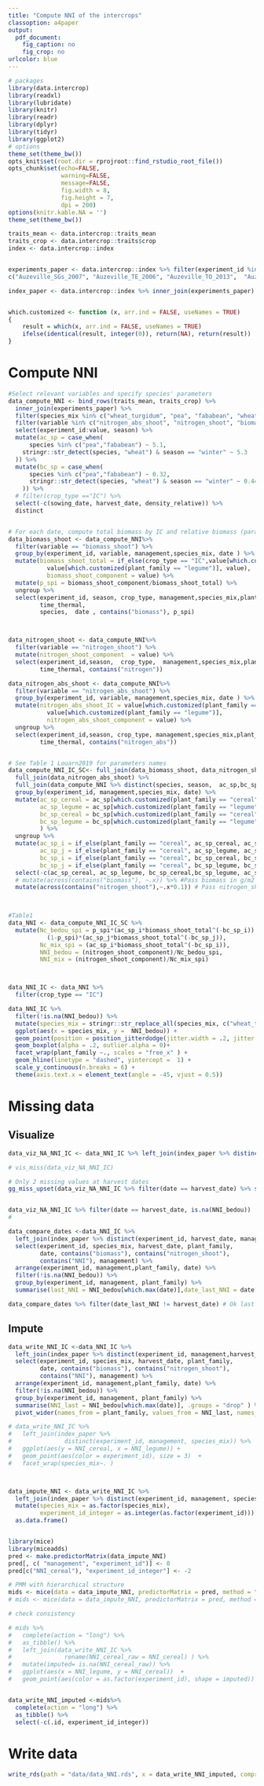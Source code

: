 ```yaml
---
title: "Compute NNI of the intercrops"
classoption: a4paper
output:
  pdf_document:
    fig_caption: no
    fig_crop: no
urlcolor: blue
---
```



```r
# packages
library(data.intercrop)
library(readxl)
library(lubridate)
library(knitr)
library(readr)
library(dplyr)
library(tidyr)
library(ggplot2)
# options
theme_set(theme_bw())
opts_knit$set(root.dir = rprojroot::find_rstudio_root_file())
opts_chunk$set(echo=FALSE,
               warning=FALSE,
               message=FALSE,
               fig.width = 8,
               fig.height = 7,
               dpi = 200)
options(knitr.kable.NA = '')
theme_set(theme_bw())

traits_mean <- data.intercrop::traits_mean
traits_crop <- data.intercrop::traits$crop
index <- data.intercrop::index


experiments_paper <- data.intercrop::index %>% filter(experiment_id %in% 
c("Auzeville_SGs_2007", "Auzeville_TE_2006", "Auzeville_TO_2013",  "Auzeville_cochard_2010", "Auzeville_PP_2011", "Auzeville_ZN_2012") ) %>% distinct(experiment_id)

index_paper <- data.intercrop::index %>% inner_join(experiments_paper)



```

```r


which.customized <- function (x, arr.ind = FALSE, useNames = TRUE) 
{
    result = which(x, arr.ind = FALSE, useNames = TRUE)
    ifelse(identical(result, integer(0)), return(NA), return(result))
}
```

# Compute NNI

```r


#Select relevant variables and specify species' parameters
data_compute_NNI <- bind_rows(traits_mean, traits_crop) %>% 
  inner_join(experiments_paper) %>% 
  filter(species_mix %in% c("wheat_turgidum", "pea", "fababean", "wheat_turgidum_pea", "wheat_turgidum_fababean")) %>% 
  filter(variable %in% c("nitrogen_abs_shoot", "nitrogen_shoot", "biomass_shoot", "height")) %>% 
  select(experiment_id:value, season) %>% 
  mutate(ac_sp = case_when(
      species %in% c("pea","fababean") ~ 5.1,
    stringr::str_detect(species, "wheat") & season == "winter" ~ 5.3
  )) %>% 
  mutate(bc_sp = case_when(
      species %in% c("pea","fababean") ~ 0.32,
      stringr::str_detect(species, "wheat") & season == "winter" ~ 0.44
    )) %>% 
  # filter(crop_type =="IC") %>%
  select(-c(sowing_date, harvest_date, density_relative)) %>% 
  distinct


# For each date, compute total biomass by IC and relative biomass (parameter p_spi)
data_biomass_shoot <- data_compute_NNI%>% 
  filter(variable == "biomass_shoot") %>% 
  group_by(experiment_id, variable, management,species_mix, date ) %>% 
  mutate(biomass_shoot_total = if_else(crop_type == "IC",value[which.customized(plant_family == "cereal")]+
           value[which.customized(plant_family == "legume")], value),
           biomass_shoot_component = value) %>% 
  mutate(p_spi = biomass_shoot_component/biomass_shoot_total) %>% 
  ungroup %>% 
  select(experiment_id, season, crop_type, management,species_mix,plant_family,
         time_thermal,
         species,  date , contains("biomass"), p_spi) 



data_nitrogen_shoot <- data_compute_NNI%>% 
  filter(variable == "nitrogen_shoot") %>% 
  mutate(nitrogen_shoot_component  = value) %>% 
  select(experiment_id,season,  crop_type,  management,species_mix,plant_family, species,  date ,
         time_thermal, contains("nitrogen")) 

data_nitrogen_abs_shoot <- data_compute_NNI%>% 
  filter(variable == "nitrogen_abs_shoot") %>% 
  group_by(experiment_id, variable, management,species_mix, date ) %>% 
  mutate(nitrogen_abs_shoot_IC = value[which.customized(plant_family == "cereal")]+
           value[which.customized(plant_family == "legume")],
           nitrogen_abs_shoot_component = value) %>% 
  ungroup %>% 
  select(experiment_id,season, crop_type, management,species_mix,plant_family, species,  date ,
         time_thermal, contains("nitrogen_abs")) 


# See Table 1 Louarn2019 for parameters names
data_compute_NNI_IC_SC<- full_join(data_biomass_shoot, data_nitrogen_shoot) %>% 
  full_join(data_nitrogen_abs_shoot) %>% 
  full_join(data_compute_NNI %>% distinct(species, season,  ac_sp,bc_sp)) %>% 
  group_by(experiment_id, management,species_mix, date) %>% 
  mutate(ac_sp_cereal = ac_sp[which.customized(plant_family == "cereal")],
         ac_sp_legume = ac_sp[which.customized(plant_family == "legume")],
         bc_sp_cereal = bc_sp[which.customized(plant_family == "cereal")],
         bc_sp_legume = bc_sp[which.customized(plant_family == "legume")]
         ) %>% 
  ungroup %>% 
  mutate(ac_sp_i = if_else(plant_family == "cereal", ac_sp_cereal, ac_sp_legume),
         ac_sp_j = if_else(plant_family == "cereal", ac_sp_legume, ac_sp_cereal),
         bc_sp_i = if_else(plant_family == "cereal", bc_sp_cereal, bc_sp_legume),  
         bc_sp_j = if_else(plant_family == "cereal", bc_sp_legume, bc_sp_cereal) ) %>% 
  select(-c(ac_sp_cereal, ac_sp_legume, bc_sp_cereal,bc_sp_legume, ac_sp, bc_sp)) %>% 
  # mutate(across(contains("biomass"), ~.x)) %>% #Pass biomass in g/m2
  mutate(across(contains("nitrogen_shoot"),~.x*0.1)) # Pass nitrogen_shoot in % instead of mg/g
                


#Table1
data_NNI <- data_compute_NNI_IC_SC %>%
  mutate(Nc_bedou_spi = p_spi*(ac_sp_i*biomass_shoot_total^(-bc_sp_i)) +
           (1-p_spi)*(ac_sp_j*biomass_shoot_total^(-bc_sp_j)),
         Nc_mix_spi = (ac_sp_i*biomass_shoot_total^(-bc_sp_i)),
         NNI_bedou = (nitrogen_shoot_component)/Nc_bedou_spi,
         NNI_mix = (nitrogen_shoot_component)/Nc_mix_spi)



data_NNI_IC <- data_NNI %>%
  filter(crop_type == "IC")

```


```r

data_NNI_IC %>% 
  filter(!is.na(NNI_bedou)) %>%
  mutate(species_mix = stringr::str_replace_all(species_mix, c("wheat_turgidum" = "wt"))) %>% 
  ggplot(aes(x = species_mix, y =  NNI_bedou)) + 
  geom_point(position = position_jitterdodge(jitter.width = .2, jitter.height = 0), alpha = .7, aes(color = species)) + 
  geom_boxplot(alpha = .2, outlier.alpha = 0)+
  facet_wrap(plant_family ~., scales = "free_x" ) +
  geom_hline(linetype = "dashed", yintercept =  1) +
  scale_y_continuous(n.breaks = 6) +
  theme(axis.text.x = element_text(angle = -45, vjust = 0.5))


```



# Missing data


## Visualize

```r

data_viz_NA_NNI_IC <- data_NNI_IC %>% left_join(index_paper %>% distinct(experiment_id, harvest_date)) %>% select(experiment_id, species_mix, harvest_date, plant_family, date, contains("biomass"), contains("nitrogen_shoot"), contains("NNI"))

# vis_miss(data_viz_NA_NNI_IC)

# Only 2 missing values at harvest dates
gg_miss_upset(data_viz_NA_NNI_IC %>% filter(date == harvest_date) %>% select(contains("NNI_bedou"), contains("nitrogen"), contains('biomass')))


data_viz_NA_NNI_IC %>% filter(date == harvest_date, is.na(NNI_bedou))
# 

data_compare_dates <-data_NNI_IC %>%
  left_join(index_paper %>% distinct(experiment_id, harvest_date, management)) %>%
  select(experiment_id, species_mix, harvest_date, plant_family, 
         date, contains("biomass"), contains("nitrogen_shoot"),
         contains("NNI"), management) %>% 
  arrange(experiment_id, management,plant_family, date) %>%
  filter(!is.na(NNI_bedou)) %>%
  group_by(experiment_id, management, plant_family) %>% 
  summarise(last_NNI = NNI_bedou[which.max(date)],date_last_NNI = date[which(NNI_bedou == last_NNI)], last_date = max(date), harvest_date = unique(harvest_date), .groups = "drop" )

data_compare_dates %>% filter(date_last_NNI != harvest_date) # Ok last date is always harvest date


```

## Impute

```r
data_write_NNI_IC <-data_NNI_IC %>%
  left_join(index_paper %>% distinct(experiment_id, management,harvest_date)) %>%
  select(experiment_id, species_mix, harvest_date, plant_family, 
         date, contains("biomass"), contains("nitrogen_shoot"),
         contains("NNI"), management) %>% 
  arrange(experiment_id, management,plant_family, date) %>%
  filter(!is.na(NNI_bedou)) %>%
  group_by(experiment_id, management, plant_family) %>% 
  summarise(NNI_last = NNI_bedou[which.max(date)], .groups = "drop" ) %>% 
  pivot_wider(names_from = plant_family, values_from = NNI_last, names_prefix = "NNI_")


```


```r

# data_write_NNI_IC %>% 
#   left_join(index_paper %>% 
#               distinct(experiment_id, management, species_mix)) %>% 
#   ggplot(aes(y = NNI_cereal, x = NNI_legume)) +
#   geom_point(aes(color = experiment_id), size = 3)  +
#   facet_wrap(species_mix~. )



data_impute_NNI <- data_write_NNI_IC %>%
  left_join(index_paper %>% distinct(experiment_id, management, species_mix)) %>%
  mutate(species_mix = as.factor(species_mix),
         experiment_id_integer = as.integer(as.factor(experiment_id))) %>% #change types of variables to set mice
  as.data.frame()


library(mice)
library(miceadds)
pred <- make.predictorMatrix(data_impute_NNI)
pred[, c( "management", "experiment_id")] <- 0
pred[c("NNI_cereal"), "experiment_id_integer"] <- -2

# PMM with hierarchical structure
mids <- mice(data = data_impute_NNI, predictorMatrix = pred, method = "2l.pmm", m = 10, printFlag = FALSE)
# mids <- mice(data = data_impute_NNI, predictorMatrix = pred, method = "norm", m = 10, printFlag = FALSE)

# check consistency 

# mids %>%
#   complete(action = "long") %>%
#   as_tibble() %>%
#   left_join(data_write_NNI_IC %>%
#               rename(NNI_cereal_raw = NNI_cereal) ) %>%
#   mutate(imputed= is.na(NNI_cereal_raw)) %>%
#   ggplot(aes(x = NNI_legume, y = NNI_cereal))  +
#   geom_point(aes(color = as.factor(experiment_id), shape = imputed)) +  facet_wrap(species_mix~., scales= "free")


data_write_NNI_imputed <-mids%>%
  complete(action = "long") %>%
  as_tibble() %>%
  select(-c(.id, experiment_id_integer)) 


```


# Write data

```r

write_rds(path = "data/data_NNI.rds", x = data_write_NNI_imputed, compress = "xz")

```
